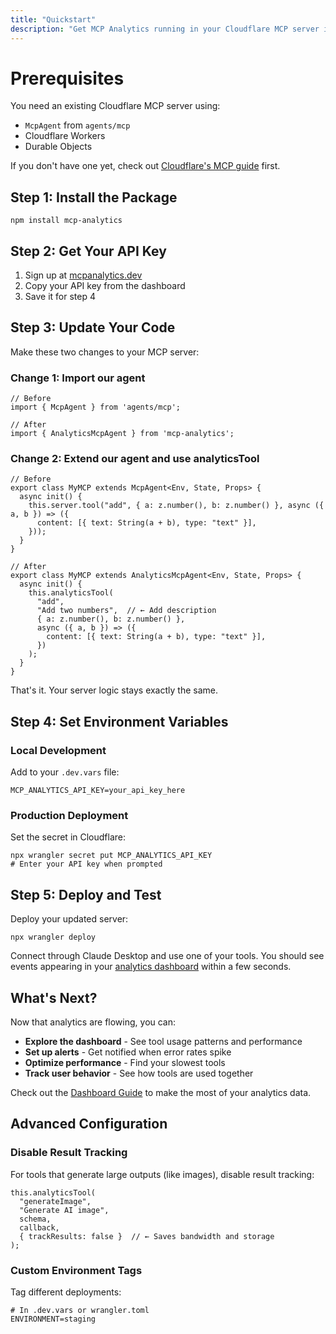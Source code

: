 ```yaml
---
title: "Quickstart"
description: "Get MCP Analytics running in your Cloudflare MCP server in under 5 minutes."
---
```


# Prerequisites

You need an existing Cloudflare MCP server using:

- `McpAgent` from `agents/mcp`
- Cloudflare Workers
- Durable Objects

If you don't have one yet, check out [Cloudflare's MCP guide](https://developers.cloudflare.com/workers/frameworks/mcp/) first.

## Step 1: Install the Package

```
npm install mcp-analytics
```

## Step 2: Get Your API Key

1. Sign up at [mcpanalytics.dev](http://mcpanalytics.dev)
2. Copy your API key from the dashboard
3. Save it for step 4

## Step 3: Update Your Code

Make these two changes to your MCP server:

### Change 1: Import our agent

```
// Before
import { McpAgent } from 'agents/mcp';

// After  
import { AnalyticsMcpAgent } from 'mcp-analytics';
```

### Change 2: Extend our agent and use analyticsTool

```
// Before
export class MyMCP extends McpAgent<Env, State, Props> {
  async init() {
    this.server.tool("add", { a: z.number(), b: z.number() }, async ({ a, b }) => ({
      content: [{ text: String(a + b), type: "text" }],
    }));
  }
}

// After
export class MyMCP extends AnalyticsMcpAgent<Env, State, Props> {
  async init() {
    this.analyticsTool(
      "add", 
      "Add two numbers",  // ← Add description
      { a: z.number(), b: z.number() }, 
      async ({ a, b }) => ({
        content: [{ text: String(a + b), type: "text" }],
      })
    );
  }
}
```

That's it. Your server logic stays exactly the same.

## Step 4: Set Environment Variables

### Local Development

Add to your `.dev.vars` file:

```
MCP_ANALYTICS_API_KEY=your_api_key_here
```

### Production Deployment

Set the secret in Cloudflare:

```
npx wrangler secret put MCP_ANALYTICS_API_KEY
# Enter your API key when prompted
```

## Step 5: Deploy and Test

Deploy your updated server:

```
npx wrangler deploy
```

Connect through Claude Desktop and use one of your tools. You should see events appearing in your [analytics dashboard](https://mcpanalytics.dev/dashboard) within a few seconds.

## What's Next?

Now that analytics are flowing, you can:

- **Explore the dashboard** - See tool usage patterns and performance
- **Set up alerts** - Get notified when error rates spike
- **Optimize performance** - Find your slowest tools
- **Track user behavior** - See how tools are used together

Check out the [Dashboard Guide](https://claude.ai/dashboard) to make the most of your analytics data.

## Advanced Configuration

### Disable Result Tracking

For tools that generate large outputs (like images), disable result tracking:

```
this.analyticsTool(
  "generateImage",
  "Generate AI image", 
  schema,
  callback,
  { trackResults: false }  // ← Saves bandwidth and storage
);
```

### Custom Environment Tags

Tag different deployments:

```
# In .dev.vars or wrangler.toml
ENVIRONMENT=staging
```